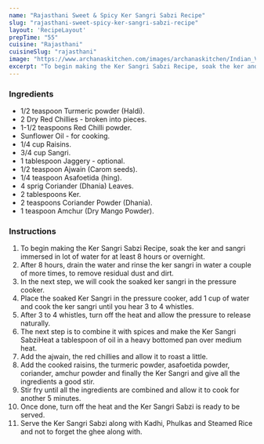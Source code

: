 ---
name: "Rajasthani Sweet & Spicy Ker Sangri Sabzi Recipe"
slug: "rajasthani-sweet-spicy-ker-sangri-sabzi-recipe"
layout: 'RecipeLayout'
prepTime: "55"
cuisine: "Rajasthani"
cuisineSlug: "rajasthani"
image: "https://www.archanaskitchen.com/images/archanaskitchen/Indian_Vegetables_Dry/Rajasthani_Vegetarian_Ker_Sangri_Sabzi_Recipe_Archanas_Kitchen-3.jpg"
excerpt: "To begin making the Ker Sangri Sabzi Recipe, soak the ker and sangri immersed in lot of water for at least 8 hours or overnight"
---

### Ingredients

- 1/2 teaspoon Turmeric powder (Haldi).
- 2 Dry Red Chillies - broken into pieces.
- 1-1/2 teaspoons Red Chilli powder.
- Sunflower Oil - for cooking.
- 1/4 cup Raisins.
- 3/4 cup Sangri.
- 1 tablespoon Jaggery - optional.
- 1/2 teaspoon Ajwain (Carom seeds).
- 1/4 teaspoon Asafoetida (hing).
- 4 sprig Coriander (Dhania) Leaves.
- 2 tablespoons Ker.
- 2 teaspoons Coriander Powder (Dhania).
- 1 teaspoon Amchur (Dry Mango Powder).

### Instructions

1. To begin making the Ker Sangri Sabzi Recipe, soak the ker and sangri immersed in lot of water for at least 8 hours or overnight.
1. After 8 hours, drain the water and rinse the ker sangri in water a couple of more times, to remove residual dust and dirt.
1. In the next step, we will cook the soaked ker sangri in the pressure cooker.
1. Place the soaked Ker Sangri in the pressure cooker, add 1 cup of water and cook the ker sangri until you hear 3 to 4 whistles.
1. After 3 to 4 whistles, turn off the heat and allow the pressure to release naturally.
1. The next step is to combine it with spices and make the Ker Sangri SabziHeat a tablespoon of oil in a heavy bottomed pan over medium heat.
1. Add the ajwain, the red chillies and allow it to roast a little.
1. Add the cooked raisins, the turmeric powder, asafoetida powder, coriander, amchur powder and finally the Ker Sangri and give all the ingredients a good stir.
1. Stir fry until all the ingredients are combined and allow it to cook for another 5 minutes.
1. Once done, turn off the heat and the Ker Sangri Sabzi is ready to be served.
1. Serve the Ker Sangri Sabzi along with Kadhi, Phulkas and Steamed Rice and not to forget the ghee along with.
